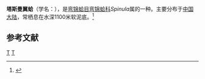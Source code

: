 {{Speciesbox
| taxon = Spinula tasmanica
| binomial_authority = Knudsen, 1970
}}
'''塔斯曼翼蛤'''（学名：''{{lang|la|Spinula tasmanica}}''），是[[弯锦蛤目|弯锦蛤目]][[弯锦蛤科|弯锦蛤科]]''Spinula''属的一种。主要分布于[[中国大陆|中国大陆]]，常栖息在水深1100米软泥底。<ref>{{cite web|url=http://shell.sinica.edu.tw/chinese/shellbase_detail.php?science_no=3577|title=国际贝库：塔斯曼翼蛤|publisher=台湾贝类资料库|accessdate=2009-08-11}}</ref>

== 参考文献 ==
{{reflist}}
{{Taxonbar|from=Q10930850}}

[[Category:弯锦蛤科|T]]
[[Category:_1970年描述的动物|T]]